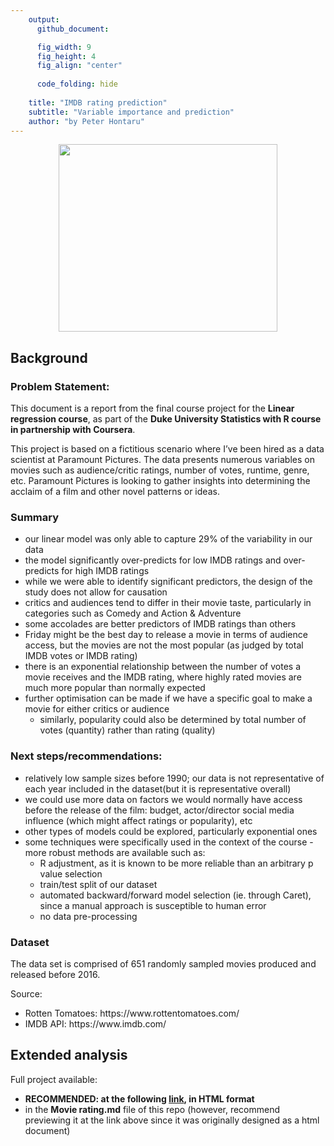 ```yaml
---
    output:
      github_document:

      fig_width: 9
      fig_height: 4
      fig_align: "center"
    
      code_folding: hide
      
    title: "IMDB rating prediction"
    subtitle: "Variable importance and prediction"
    author: "by Peter Hontaru"
---
```


<div style="text-align:center"> <img src="figures/dukesquare_blue.jpg" width="350" height="300"></div>

## Background

### Problem Statement:

This document is a report from the final course project for the **Linear regression course**, as part of the **Duke University Statistics with R course in partnership with Coursera**. 

This project is based on a fictitious scenario where I’ve been hired as a data scientist at Paramount  Pictures. The data presents numerous variables on movies such as audience/critic ratings, number of votes, runtime, genre, etc. Paramount Pictures is looking to gather insights into determining the acclaim of a film and other novel patterns or ideas.

### Summary

- our linear model was only able to capture 29% of the variability in our data
- the model significantly over-predicts for low IMDB ratings and over-predicts for high IMDB ratings
- while we were able to identify significant predictors, the design of the study does not allow for causation
- critics and audiences tend to differ in their movie taste, particularly in categories such as Comedy and Action & Adventure
- some accolades are better predictors of IMDB ratings than others
- Friday might be the best day to release a movie in terms of audience access, but the movies are not the most popular (as judged by total IMDB votes or IMDB rating)
- there is an exponential relationship between the number of votes a movie receives and the IMDB rating, where highly rated movies are much more popular than normally expected
- further optimisation can be made if we have a specific goal to make a movie for either critics or audience
  - similarly, popularity could also be determined by total number of votes (quantity) rather than rating (quality)

### Next steps/recommendations:

- relatively low sample sizes before 1990; our data is not representative of each year included in the dataset(but it is representative overall)
- we could use more data on factors we would normally have access before the release of the film: budget, actor/director social media influence (which might affect ratings or popularity), etc
- other types of models could be explored, particularly exponential ones
- some techniques were specifically used in the context of the course - more robust methods are available such as:
  - R adjustment, as it is known to be more reliable than an arbitrary p value selection
  - train/test split of our dataset
  - automated backward/forward model selection (ie. through Caret), since a manual approach is susceptible to human error
  - no data pre-processing

### Dataset

The data set is comprised of 651 randomly sampled movies produced and released before 2016.

Source: 

- Rotten Tomatoes: https://www.rottentomatoes.com/
- IMDB API: https://www.imdb.com/

## Extended analysis

Full project available:

* **RECOMMENDED: at the following [link](https://rpubs.com/PeterHontaru/linear-regression), in HTML format**
* in the **Movie rating.md** file of this repo (however, recommend previewing it at the link above since it was originally designed as a html document)